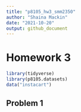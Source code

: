 ```yaml
---
title: "p8105_hw3_smm2350"
author: "Shaina Mackin" 
date: "2021-10-20"
output: github_document
---
```


# Homework 3

```r
library(tidyverse)
library(p8105.datasets)
data("instacart")
```

## Problem 1

### 

```r

```

